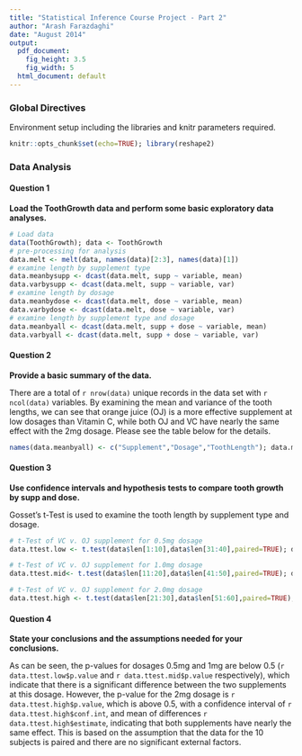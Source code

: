 ```yaml
---
title: "Statistical Inference Course Project - Part 2"
author: "Arash Farazdaghi"
date: "August 2014"
output:
  pdf_document:
    fig_height: 3.5
    fig_width: 5
  html_document: default
---
```

### Global Directives
Environment setup including the libraries and knitr parameters required.
```r
knitr::opts_chunk$set(echo=TRUE); library(reshape2)
```

### Data Analysis
#### Question 1
**Load the ToothGrowth data and perform some basic exploratory data analyses.**
```r
# Load data
data(ToothGrowth); data <- ToothGrowth
# pre-processing for analysis
data.melt <- melt(data, names(data)[2:3], names(data)[1])
# examine length by supplement type
data.meanbysupp <- dcast(data.melt, supp ~ variable, mean)
data.varbysupp <- dcast(data.melt, supp ~ variable, var)
# examine length by dosage
data.meanbydose <- dcast(data.melt, dose ~ variable, mean)
data.varbydose <- dcast(data.melt, dose ~ variable, var)
# examine length by supplement type and dosage
data.meanbyall <- dcast(data.melt, supp + dose ~ variable, mean)
data.varbyall <- dcast(data.melt, supp + dose ~ variable, var)
```

#### Question 2
**Provide a basic summary of the data.**

There are a total of `r nrow(data)` unique records in the data set with `r ncol(data)` variables. By examining the mean and variance of the tooth lengths, we can see that orange juice (OJ) is a more effective supplement at low dosages than Vitamin C, while both OJ and VC have nearly the same effect with the 2mg dosage. Please see the table below for the details.

```r
names(data.meanbyall) <- c("Supplement","Dosage","ToothLength"); data.meanbyall
```

#### Question 3
**Use confidence intervals and hypothesis tests to compare tooth growth by supp and dose.**

Gosset's t-Test is used to examine the tooth length by supplement type and dosage.
```r
# t-Test of VC v. OJ supplement for 0.5mg dosage
data.ttest.low <- t.test(data$len[1:10],data$len[31:40],paired=TRUE); data.ttest.low

# t-Test of VC v. OJ supplement for 1.0mg dosage
data.ttest.mid<- t.test(data$len[11:20],data$len[41:50],paired=TRUE); data.ttest.mid

# t-Test of VC v. OJ supplement for 2.0mg dosage
data.ttest.high <- t.test(data$len[21:30],data$len[51:60],paired=TRUE); data.ttest.high
```

#### Question 4
**State your conclusions and the assumptions needed for your conclusions. **

As can be seen, the p-values for dosages 0.5mg and 1mg are below 0.5 (`r data.ttest.low$p.value` and `r data.ttest.mid$p.value` respectively), which indicate that there is a significant difference between the two supplements at this dosage. However, the p-value for the 2mg dosage is `r data.ttest.high$p.value`, which is above 0.5, with a confidence interval of `r data.ttest.high$conf.int`, and mean of differences `r data.ttest.high$estimate`, indicating that both supplements have nearly the same effect. This is based on the assumption that the data for the 10 subjects is paired and there are no significant external factors.

